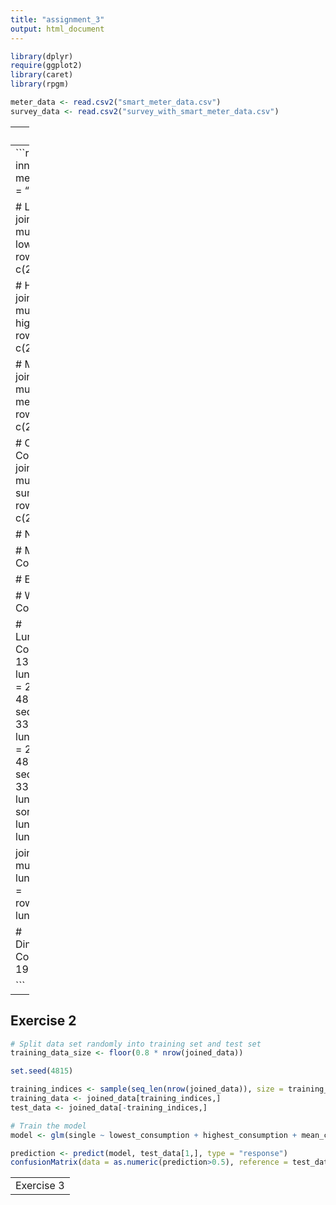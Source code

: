 ```yaml
---
title: "assignment_3"
output: html_document
---
```


```r
library(dplyr)
require(ggplot2)
library(caret)
library(rpgm)

meter_data <- read.csv2("smart_meter_data.csv")
survey_data <- read.csv2("survey_with_smart_meter_data.csv")
```

---
Exercise 1
---
```r
joined_data <- inner_join(survey_data, meter_data, by = c("ID" = "V1"))

# Lowest Consumption
joined_data <- mutate(joined_data, lowest_consumption = rowMins(meter_data[, c(2:337)]))

# Highest Consumption
joined_data <- mutate(joined_data, highest_consumption = rowMaxs(meter_data[, c(2:337)]))

# Mean Consumption
joined_data <- mutate(joined_data, mean_consumption = rowMeans(meter_data[, c(2:337)]))

# Cumulated Consumption
joined_data <- mutate(joined_data, sum_consumption = rowSums(meter_data[, c(2:337)]))

# Night to noon ratio

# Morning Consumption

# Evening Consumption

# Weekend Consumption

# Lunch(preparation)time Consumption (11:00 - 13:00)  Sinnvoll?
lunchtime1 <- seq(from = 22, to = 337, by = 48)
lunchtime2 <- seq(from = 23, to = 337, by = 48)
lunchtime3 <- seq(from = 24, to = 337, by = 48)
lunchtime4 <- seq(from = 25, to = 337, by = 48)
lunchtime <- sort(c(lunchtime1, lunchtime2, lunchtime3, lunchtime4))

joined_data <- mutate(joined_data, lunchtime_consumption = rowMeans(meter_data[, lunchtime]))

# Dinner(preparation)time Consumption (17:00 - 19:00) Sinnvoll?


```

---
Exercise 2
---
```r
# Split data set randomly into training set and test set
training_data_size <- floor(0.8 * nrow(joined_data))

set.seed(4815)

training_indices <- sample(seq_len(nrow(joined_data)), size = training_data_size)
training_data <- joined_data[training_indices,]
test_data <- joined_data[-training_indices,]

# Train the model
model <- glm(single ~ lowest_consumption + highest_consumption + mean_consumption + sum_consumption + lunchtime_consumption, family = binomial, data = training_data)

prediction <- predict(model, test_data[1,], type = "response")
confusionMatrix(data = as.numeric(prediction>0.5), reference = test_data$single)


```

---
Exercise 3
---